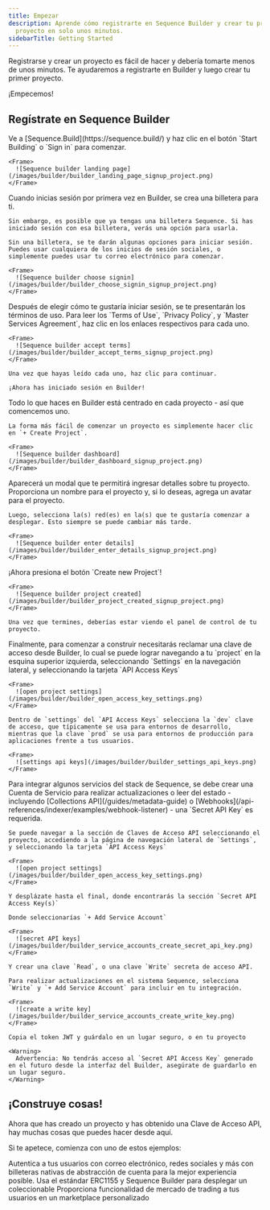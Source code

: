 ```yaml
---
title: Empezar
description: Aprende cómo registrarte en Sequence Builder y crear tu primer
  proyecto en solo unos minutos.
sidebarTitle: Getting Started
---
```


Registrarse y crear un proyecto es fácil de hacer y debería tomarte menos de unos minutos. Te ayudaremos a registrarte en Builder y luego crear tu primer proyecto.

¡Empecemos!

## Regístrate en Sequence Builder

<Steps>
  <Step title="Go to sequence.build">
    Ve a [Sequence.Build](https://sequence.build/) y haz clic en el botón `Start Building` o `Sign in` para comenzar.

    <Frame>
      ![Sequence builder landing page](/images/builder/builder_landing_page_signup_project.png)
    </Frame>
  </Step>

  <Step title="Choose a sign in method">
    Cuando inicias sesión por primera vez en Builder, se crea una billetera para ti.

    Sin embargo, es posible que ya tengas una billetera Sequence. Si has iniciado sesión con esa billetera, verás una opción para usarla.

    Sin una billetera, se te darán algunas opciones para iniciar sesión. Puedes usar cualquiera de los inicios de sesión sociales, o simplemente puedes usar tu correo electrónico para comenzar.

    <Frame>
      ![Sequence builder choose signin](/images/builder/builder_choose_signin_signup_project.png)
    </Frame>
  </Step>

  <Step title="Sign in to sequence.build">
    Después de elegir cómo te gustaría iniciar sesión, se te presentarán los términos de uso. Para leer los `Terms of Use`, `Privacy Policy`, y `Master Services Agreement`, haz clic en los enlaces respectivos para cada uno.

    <Frame>
      ![Sequence builder accept terms](/images/builder/builder_accept_terms_signup_project.png)
    </Frame>

    Una vez que hayas leído cada uno, haz clic para continuar.

    ¡Ahora has iniciado sesión en Builder!
  </Step>

  <Step title="Create a Project">
    Todo lo que haces en Builder está centrado en cada proyecto - así que comencemos uno.

    La forma más fácil de comenzar un proyecto es simplemente hacer clic en `+ Create Project`.

    <Frame>
      ![Sequence builder dashboard](/images/builder/builder_dashboard_signup_project.png)
    </Frame>
  </Step>

  <Step title="Enter the project details">
    Aparecerá un modal que te permitirá ingresar detalles sobre tu proyecto. Proporciona un nombre para el proyecto y, si lo deseas, agrega un avatar para el proyecto.

    Luego, selecciona la(s) red(es) en la(s) que te gustaría comenzar a desplegar. Esto siempre se puede cambiar más tarde.

    <Frame>
      ![Sequence builder enter details](/images/builder/builder_enter_details_signup_project.png)
    </Frame>
  </Step>

  <Step title="Create the project!">
    ¡Ahora presiona el botón `Create new Project`!

    <Frame>
      ![Sequence builder project created](/images/builder/builder_project_created_signup_project.png)
    </Frame>

    Una vez que termines, deberías estar viendo el panel de control de tu proyecto.
  </Step>

  <Step title="Claim an API Access Key">
    Finalmente, para comenzar a construir necesitarás reclamar una clave de acceso desde Builder, lo cual se puede lograr navegando a tu `project` en la esquina superior izquierda, seleccionando `Settings` en la navegación lateral, y seleccionando la tarjeta `API Access Keys`

    <Frame>
      ![open project settings](/images/builder/builder_open_access_key_settings.png)
    </Frame>

    Dentro de `settings` del `API Access Keys` selecciona la `dev` clave de acceso, que típicamente se usa para entornos de desarrollo, mientras que la clave `prod` se usa para entornos de producción para aplicaciones frente a tus usuarios.

    <Frame>
      ![settings api keys](/images/builder/builder_settings_api_keys.png)
    </Frame>
  </Step>

  <Step title="(Optional for Development) Create a Service Account">
    Para integrar algunos servicios del stack de Sequence, se debe crear una Cuenta de Servicio para realizar actualizaciones o leer del estado - incluyendo [Collections API](/guides/metadata-guide) o [Webhooks](/api-references/indexer/examples/webhook-listener) - una `Secret API Key` es requerida.

    Se puede navegar a la sección de Claves de Acceso API seleccionando el proyecto, accediendo a la página de navegación lateral de `Settings`, y seleccionando la tarjeta `API Access Keys`

    <Frame>
      ![open project settings](/images/builder/builder_open_access_key_settings.png)
    </Frame>

    Y desplázate hasta el final, donde encontrarás la sección `Secret API Access Key(s)`

    Donde seleccionarías `+ Add Service Account`

    <Frame>
      ![secret API keys](/images/builder/builder_service_accounts_create_secret_api_key.png)
    </Frame>

    Y crear una clave `Read`, o una clave `Write` secreta de acceso API.

    Para realizar actualizaciones en el sistema Sequence, selecciona `Write` y `+ Add Service Account` para incluir en tu integración.

    <Frame>
      ![create a write key](/images/builder/builder_service_accounts_create_write_key.png)
    </Frame>

    Copia el token JWT y guárdalo en un lugar seguro, o en tu proyecto

    <Warning>
      Advertencia: No tendrás acceso al `Secret API Access Key` generado en el futuro desde la interfaz del Builder, asegúrate de guardarlo en un lugar seguro.
    </Warning>
  </Step>
</Steps>

## ¡Construye cosas!

Ahora que has creado un proyecto y has obtenido una Clave de Acceso API, hay muchas cosas que puedes hacer desde aquí.

Si te apetece, comienza con uno de estos ejemplos:

<CardGroup cols={3}>
  <Card title="Onboard and authenticate your users" icon="sack-dollar" href="/solutions/wallets/embedded-wallet/quickstart">
    Autentica a tus usuarios con correo electrónico, redes sociales y más con billeteras nativas de abstracción de cuenta para la mejor experiencia posible.
  </Card>

  <Card title="Deploy an Item Collectible" icon="cloud" href="/solutions/collectibles/contracts/deploy-an-item-collection">
    Usa el estándar ERC1155 y Sequence Builder para desplegar un coleccionable
  </Card>

  <Card title="Build a Custom Marketplace" icon="shop-lock" href="/guides/custom-marketplace">
    Proporciona funcionalidad de mercado de trading a tus usuarios en un marketplace personalizado
  </Card>
</CardGroup>
